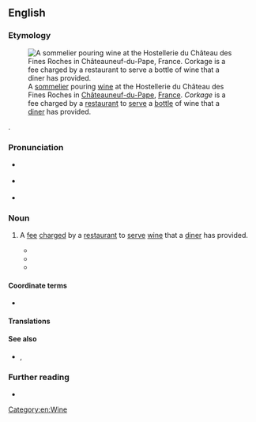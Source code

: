 ==English==
{{was wotd|2018|October|22}}

===Etymology===
[[File:Sommelier de l'Hostellerie du Château des Fines Roches.jpg|thumb|upright|A [[sommelier]] pouring [[wine]] at the Hostellerie du Château des Fines Roches in [[Châteauneuf-du-Pape]], [[France]]. ''Corkage'' is a fee charged by a [[restaurant]] to [[serve#Verb|serve]] a [[bottle#Noun|bottle]] of wine that a [[diner]] has provided.]]

{{suffix|en|cork|age}}.

===Pronunciation===
* {{a|RP}} {{IPA|/ˈkɔːkɪdʒ/|lang=en}}
* {{a|GA}} {{IPA|/ˈkɔɹkɪdʒ/|lang=en}}
* {{hyphenation|cork|age|lang=en}}

===Noun===
{{en-noun|~}}

# A [[fee]] [[charge#Verb|charged]] by a [[restaurant]] to [[serve#Verb|serve]] [[wine]] that a [[diner]] has provided.
#: {{synonyms|en|corking fee|opening fee}}
#* {{quote-book|author=[Christian Isobel Johnstone]|authorlink=Christian Isobel Johnstone|chapter=The Exile|title=Elizabeth de Bruce. [...] In Three Volumes|location=Edinburgh|publisher=[[w:Blackwood (publishing house)|William Blackwood]]; London: [[w:Thomas Cadell (publisher)|T[homas] Cadell]]|year=1827|volume=I|page=224|pageurl=https://books.google.com/books?id=xuNniu3XX7YC&pg=PA224|oclc=13299224|passage=While the Black-nebs wanted only the tea and sugar cheap, and a drap brandy at a reasonable rate, I was hand in glove wi' them; and ga'e them ben the house to meet in, free o' a charge—save the natural '''corkage'''.|lang=en}}
#* {{quote-journal|title=Taking the Vail|magazine=Tinsleys’ Magazine. An Illustrated Monthly|location=London|publisher=[[w:William Tinsley (publisher)|Tinsley Brothers]],{{nb...|8 Catherine Street, Strand, W.C.}}|month=April|year=1873|volume=XII|page=359|pageurl=https://books.google.com/books?id=YWwEAAAAQAAJ&pg=PA359|oclc=793924893|passage=‘'''Corkage'''’ is the peculiar vail of the superior of the establishment. You must, if you are the stranger within his gates, imbibe his very bad 18''s.'' sherry at a charge of 36''s.'', or his fifth-rate bottled beer, or pay the ‘'''corkage'''’ fee of 1''s.'' 6''d.'' per dozen on everything of your own ordering from which a cork has to be extracted, and probably also forfeit the bottles, charged, in the case of beer, at 2''s.'' per dozen.}}
#* {{quote-journal|magazine={{w|Wine Spectator}}|location=San Diego, Calif.|publisher={{w|The Wine Group}}|year=1996|volume=21|page=92|column=1|issn=0193-497X|oclc=957059443|passage=Five of their favorite destinations are included below and, although their wines lists are pedestrian, modest '''corkages''' are the rule.}}

====Coordinate terms====
* {{l|en|cakeage}}

====Translations====
{{trans-top|fee charged by restaurant to serve wine that a diner has provided}}
{{trans-mid}}
{{trans-bottom}}

====See also====
* {{l|en|BYO}}, {{l|en|BYOB}}

===Further reading===
* {{pedia|BYOB}}

[[Category:en:Wine]]